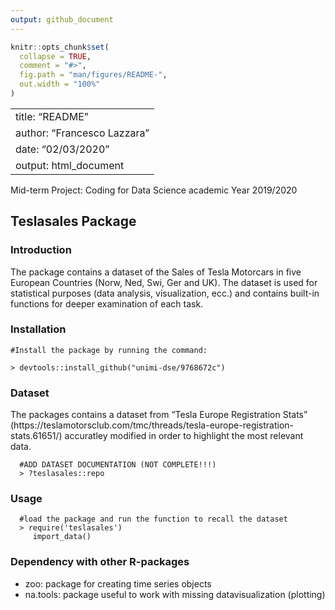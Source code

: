 ---
output: github_document
---

<!-- README.md is generated from README.Rmd. Please edit that file -->

```{r, include = FALSE}
knitr::opts_chunk$set(
  collapse = TRUE,
  comment = "#>",
  fig.path = "man/figures/README-",
  out.width = "100%"
)
```

---
title: "README"
author: "Francesco Lazzara"
date: "02/03/2020"
output: html_document
---


Mid-term Project: Coding for Data Science academic Year 2019/2020

   Teslasales Package
-----------------------------------------------------------------

### Introduction
The package contains a dataset of the Sales of Tesla Motorcars in five European Countries (Norw, Ned, Swi, Ger and UK).
The dataset is used for statistical purposes (data analysis, visualization, ecc.) and contains built-in functions for deeper examination of each task.

### Installation

    #Install the package by running the command:
    
    > devtools::install_github("unimi-dse/9768672c")
    
### Dataset

The packages contains a dataset from "Tesla Europe Registration Stats" (https://teslamotorsclub.com/tmc/threads/tesla-europe-registration-stats.61651/) accuratley modified in order to highlight the most relevant data.

      #ADD DATASET DOCUMENTATION (NOT COMPLETE!!!)
      > ?teslasales::repo  
   
### Usage

      #load the package and run the function to recall the dataset
      > require('teslasales')
         import_data()


### Dependency with other R-packages

-   zoo: package for creating time series objects
-   na.tools: package useful to work with missing datavisualization (plotting)
